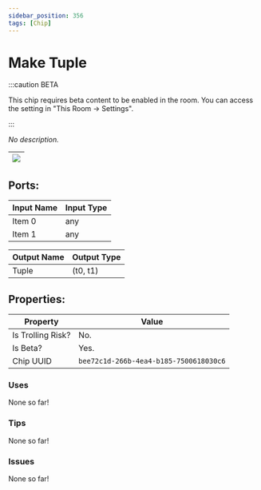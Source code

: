 ```yaml
---
sidebar_position: 356
tags: [Chip]
---
```


# Make Tuple
:::caution BETA

This chip requires beta content to be enabled in the room. You can access the setting in "This Room -> Settings".

:::

*No description.*

| ![](https://images-ext-2.discordapp.net/external/MPmIaQzlEPmgGWlgi-WxBBXt0Bjv_zWPkg1y1f_sy3s/https/www.recroomcircuits.com/image/circuit/absolute-value?width=206&height=108) |
|-----|

## Ports:

| Input Name | Input Type |
|-----------|-----------|
| Item 0 | any |
| Item 1 | any |

| Output Name | Output Type |
|-----------|-----------|
| Tuple | (t0, t1) |

## Properties:

| Property  | Value |
|-------------------|-----------|
| Is Trolling Risk? | No. |
| Is Beta? | Yes. |
| Chip UUID | `bee72c1d-266b-4ea4-b185-7500618030c6` |

### Uses

None so far!

### Tips

None so far!

### Issues

None so far!